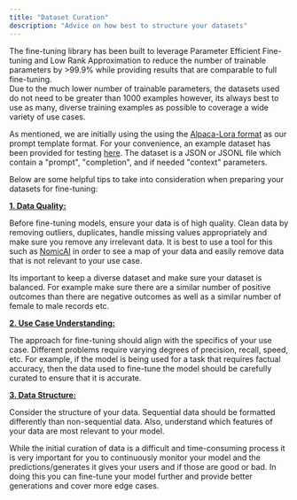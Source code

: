 ```yaml
---
title: "Dataset Curation"
description: "Advice on how best to structure your datasets"
---
```


The fine-tuning library has been built to leverage Parameter Efficient Fine-tuning and Low Rank Approximation to reduce the number of trainable parameters by >99.9% while providing results that are comparable to full fine-tuning.  
Due to the much lower number of trainable parameters, the datasets used do not need to be greater than 1000 examples however, its always best to use as many, diverse training examples as possible to coverage a wide variety of use cases.

As mentioned, we are initially using the using the [Alpaca-Lora format](https://github.com/TianyiPeng/alpaca-lora/tree/main/templates) as our
prompt template format. For your convenience, an example dataset has been provided for testing [here](../data/training-dataset-example.json). The dataset is
a JSON or JSONL file which contain a "prompt", "completion", and if needed "context" parameters.

Below are some helpful tips to take into consideration when preparing your datasets for fine-tuning:

<b>
  <u>1. Data Quality:</u>
</b>

Before fine-tuning models, ensure your data is of high quality. Clean data by removing outliers, duplicates, handle missing values appropriately and make sure you remove any irrelevant data.
It is best to use a tool for this such as [NomicAI](https://home.nomic.ai/) in order to see a map of your data and easily remove data that is not relevant to your use case.

Its important to keep a diverse dataset and make sure your dataset is balanced. For example make sure there are a similar number of positive outcomes than there
are negative outcomes as well as a similar number of female to male records etc.

<b>
  <u>2. Use Case Understanding: </u>
</b>

The approach for fine-tuning should align with the specifics of your use case. Different problems require varying degrees of precision, recall, speed, etc.
For example, if the model is being used for a task that requires factual accuracy, then the data used to fine-tune the model should be carefully curated to ensure that it is accurate.

<b>
  <u>3. Data Structure: </u>
</b>

Consider the structure of your data. Sequential data should be formatted differently than non-sequential data. Also, understand which features of your data are most relevant to your model.

While the initial curation of data is a difficult and time-consuming process it is very important for you to continuously monitor your model and the predictions/generates
it gives your users and if those are good or bad. In doing this you can fine-tune your model further and provide better generations and cover more edge cases.
